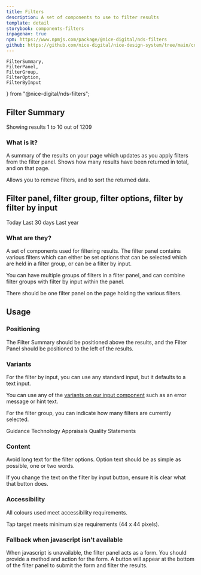 ```yaml
---
title: Filters
description: A set of components to use to filter results
template: detail
storybook: components-filters
inpagenav: true
npm: https://www.npmjs.com/package/@nice-digital/nds-filters
github: https://github.com/nice-digital/nice-design-system/tree/main/components/nds-filters
---
```


	FilterSummary,
	FilterPanel,
	FilterGroup,
	FilterOption,
	FilterByInput
} from "@nice-digital/nds-filters";

## Filter Summary

<Panel>
	<FilterSummary
	sorting={[{ label: "Date", active: true },{ label: "Title"}]}
	activeFilters={[{label: "Guidance"},{label: "Pathway"}]}
	>
		Showing results 1 to 10 out of 1209
	</FilterSummary>
</Panel>

### What is it?

A summary of the results on your page which updates as you apply filters from the filter panel. Shows how many results have been returned in total, and on that page.

Allows you to remove filters, and to sort the returned data.

## Filter panel, filter group, filter options, filter by filter by input

<Panel>
	<FilterPanel heading="Some filters">
		<FilterByInput label="Filter by name" name="Filter by name" />
		<FilterGroup heading="Filter by updated date">
			<FilterOption>
				Today
			</FilterOption>
			<FilterOption>Last 30 days</FilterOption>
			<FilterOption isSelected={true}>
				Last year
			</FilterOption>
		</FilterGroup>
	</FilterPanel>
</Panel>

### What are they?

A set of components used for filtering results. The filter panel contains various filters which can either be set options that can be selected which are held in a filter group, or can be a filter by input.

You can have multiple groups of filters in a filter panel, and can combine filter groups with filter by input within the panel.

There should be one filter panel on the page holding the various filters.

## Usage

### Positioning

The Filter Summary should be positioned above the results, and the Filter Panel should be positioned to the left of the results.

### Variants

For the filter by input, you can use any standard input, but it defaults to a text input.

You can use any of the [variants on our input component](http://localhost:6006/?path=/story/foundations-input--try-it-out) such as an error message or hint text.

For the filter group, you can indicate how many filters are currently selected.

<Panel>
	<FilterPanel heading="Some filters">
		<FilterByInput
			label="Filter by last updated date"
			name="Filter by date"
			type="date"
		/>
		<FilterByInput
			label="Filter by users name"
			name="Filter by name"
			inputProps={{
				hint: "Enter your search term here",
				error: true,
				errorMessage: "You can only search for names"
			}}
		/>
		<FilterGroup
			heading="Filter by type of guidance"
			selectedCount={2}
		>
			<FilterOption isSelected={true}>Guidance</FilterOption>
			<FilterOption>Technology Appraisals</FilterOption>
			<FilterOption isSelected={true}>Quality Statements</FilterOption>
		</FilterGroup>
	</FilterPanel>
</Panel>

### Content

Avoid long text for the filter options. Option text should be as simple as possible, one or two words.

If you change the text on the filter by input button, ensure it is clear what that button does.

### Accessibility

All colours used meet accessibility requirements.

Tap target meets minimum size requirements (44 x 44 pixels).

### Fallback when javascript isn't available

When javascript is unavailable, the filter panel acts as a form. You should provide a method and action for the form. A button will appear at the bottom of the filter panel to submit the form and filter the results.
